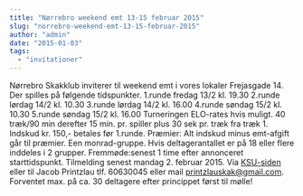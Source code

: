```yaml
---
title: "Nørrebro weekend emt 13-15 februar 2015"
slug: "norrebro-weekend-emt-13-15-februar-2015"
author: "admin"
date: "2015-01-03"
tags: 
  - "invitationer"
---
```


Nørrebro Skakklub inviterer til weekend emt i vores lokaler Frejasgade 14. Der spilles på følgende tidspunkter. 1.runde fredag 13/2 kl. 19.30 2.runde lørdag 14/2 kl. 10.30 3.runde lørdag 14/2 kl. 16.00 4.runde søndag 15/2 kl. 10.30 5.runde søndag 15/2 kl. 16.00 Turneringen ELO-rates hvis muligt. 40 træk/90 min derefter 15 min. pr. spiller plus 30 sek pr. træk fra træk 1. Indskud kr. 150,- betales før 1.runde. Præmier: Alt indskud minus emt-afgift går til præmier. Een monrad-gruppe. Hvis deltagerantallet er på 18 eller flere inddeles i 2 grupper. Fremmøde:senest 1 time efter annonceret starttidspunkt. Tilmelding senest mandag 2. februar 2015. Via [KSU-siden](http://ksu.dk/kalender/dotnet/viskalender.aspx?id=1435) eller til Jacob Printzlau tlf. 60630045 eller mail printzlauskak@gmail.com. Forventet max. på ca. 30 deltagere efter princippet først til mølle!
